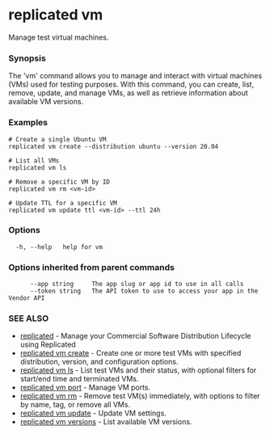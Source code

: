 # replicated vm

Manage test virtual machines.

### Synopsis

The 'vm' command allows you to manage and interact with virtual machines (VMs) used for testing purposes. With this command, you can create, list, remove, update, and manage VMs, as well as retrieve information about available VM versions.

### Examples

```
# Create a single Ubuntu VM
replicated vm create --distribution ubuntu --version 20.04

# List all VMs
replicated vm ls

# Remove a specific VM by ID
replicated vm rm <vm-id>

# Update TTL for a specific VM
replicated vm update ttl <vm-id> --ttl 24h
```

### Options

```
  -h, --help   help for vm
```

### Options inherited from parent commands

```
      --app string     The app slug or app id to use in all calls
      --token string   The API token to use to access your app in the Vendor API
```

### SEE ALSO

* [replicated](replicated)	 - Manage your Commercial Software Distribution Lifecycle using Replicated
* [replicated vm create](replicated-cli-vm-create)	 - Create one or more test VMs with specified distribution, version, and configuration options.
* [replicated vm ls](replicated-cli-vm-ls)	 - List test VMs and their status, with optional filters for start/end time and terminated VMs.
* [replicated vm port](replicated-cli-vm-port)	 - Manage VM ports.
* [replicated vm rm](replicated-cli-vm-rm)	 - Remove test VM(s) immediately, with options to filter by name, tag, or remove all VMs.
* [replicated vm update](replicated-cli-vm-update)	 - Update VM settings.
* [replicated vm versions](replicated-cli-vm-versions)	 - List available VM versions.

